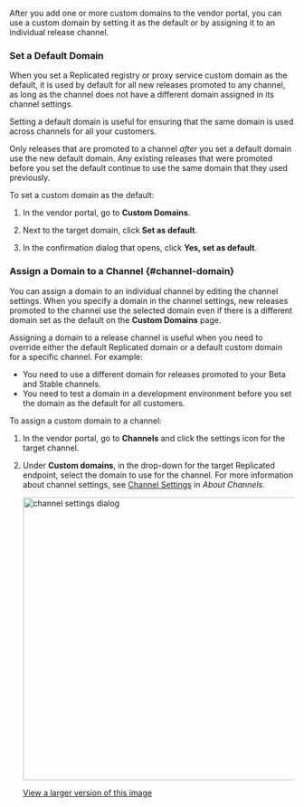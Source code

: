 After you add one or more custom domains to the vendor portal, you can use a custom domain by setting it as the default or by assigning it to an individual release channel.

### Set a Default Domain

When you set a Replicated registry or proxy service custom domain as the default, it is used by default for all new releases promoted to any channel, as long as the channel does not have a different domain assigned in its channel settings.

Setting a default domain is useful for ensuring that the same domain is used across channels for all your customers.

Only releases that are promoted to a channel _after_ you set a default domain use the new default domain. Any existing releases that were promoted before you set the default continue to use the same domain that they used previously.

To set a custom domain as the default:

1. In the vendor portal, go to **Custom Domains**.

1. Next to the target domain, click **Set as default**.

1. In the confirmation dialog that opens, click **Yes, set as default**.

### Assign a Domain to a Channel {#channel-domain}

You can assign a domain to an individual channel by editing the channel settings. When you specify a domain in the channel settings, new releases promoted to the channel use the selected domain even if there is a different domain set as the default on the **Custom Domains** page.

Assigning a domain to a release channel is useful when you need to override either the default Replicated domain or a default custom domain for a specific channel. For example:
* You need to use a different domain for releases promoted to your Beta and Stable channels.
* You need to test a domain in a development environment before you set the domain as the default for all customers.

To assign a custom domain to a channel:

1. In the vendor portal, go to **Channels** and click the settings icon for the target channel.

1. Under **Custom domains**, in the drop-down for the target Replicated endpoint, select the domain to use for the channel. For more information about channel settings, see [Channel Settings](releases-about-channels#channel-settings) in _About Channels_.

   <img alt="channel settings dialog" src="/images/channel-settings.png" width="500px"/>

   [View a larger version of this image](/images/channel-settings.png)